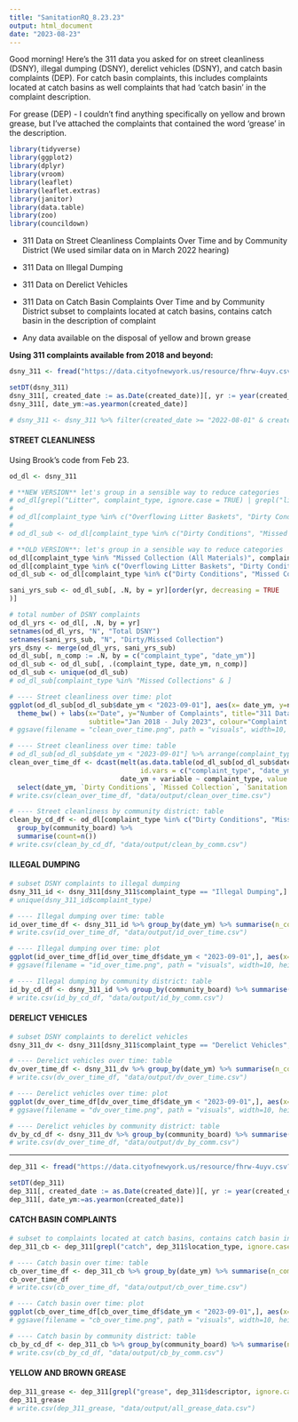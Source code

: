 ```yaml
---
title: "SanitationRQ_8.23.23"
output: html_document
date: "2023-08-23"
---
```


Good morning! Here's the 311 data you asked for on street cleanliness (DSNY), illegal dumping (DSNY), derelict vehicles (DSNY), and catch basin complaints (DEP). For catch basin complaints, this includes complaints located at catch basins as well complaints that had 'catch basin' in the complaint description. 

For grease (DEP) - I couldn't find anything specifically on yellow and brown grease, but I've attached the complaints that contained the word 'grease' in the description. 

```r
library(tidyverse)
library(ggplot2)
library(dplyr)
library(vroom)
library(leaflet)
library(leaflet.extras)
library(janitor)
library(data.table)
library(zoo)
library(councildown)
```

- 311 Data on Street Cleanliness Complaints Over Time and by Community District (We used similar data on in March 2022 hearing) 

- 311 Data on Illegal Dumping 

- 311 Data on Derelict Vehicles 

- 311 Data on Catch Basin Complaints Over Time and by Community District 
  subset to complaints located at catch basins, contains catch basin in the description of complaint

- Any data available on the disposal of yellow and brown grease 

**Using 311 complaints available from 2018 and beyond:**

```r
dsny_311 <- fread("https://data.cityofnewyork.us/resource/fhrw-4uyv.csv?agency='DSNY'&$where=created_date>='2018-01-01'&$limit=999999999999")
```

```r
setDT(dsny_311)
dsny_311[, created_date := as.Date(created_date)][, yr := year(created_date)][, mo := month(created_date)]
dsny_311[, date_ym:=as.yearmon(created_date)]
```

```r
# dsny_311 <- dsny_311 %>% filter(created_date >= "2022-08-01" & created_date < "2023-09-01")
```

#### STREET CLEANLINESS ####

Using Brook's code from Feb 23.

```r
od_dl <- dsny_311
```

```r
# **NEW VERSION** let's group in a sensible way to reduce categories
# od_dl[grepl("Litter", complaint_type, ignore.case = TRUE) | grepl("litter", descriptor, ignore.case = TRUE), complaint_type := "Litter"]
# 
# od_dl[complaint_type %in% c("Overflowing Litter Baskets", "Dirty Condition", "Dirty"), complaint_type := "Dirty Conditions"]
# 
# od_dl_sub <- od_dl[complaint_type %in% c("Dirty Conditions", "Missed Collection", "Litter")]

# **OLD VERSION**: let's group in a sensible way to reduce categories
od_dl[complaint_type %in% "Missed Collection (All Materials)", complaint_type := "Missed Collection"]
od_dl[complaint_type %in% c("Overflowing Litter Baskets", "Dirty Condition"), complaint_type := "Dirty Conditions"]
od_dl_sub <- od_dl[complaint_type %in% c("Dirty Conditions", "Missed Collection", "Sanitation Condition")]
```

```r
sani_yrs_sub <- od_dl_sub[, .N, by = yr][order(yr, decreasing = TRUE
)]

# total number of DSNY complaints
od_dl_yrs <- od_dl[, .N, by = yr]
setnames(od_dl_yrs, "N", "Total DSNY")
setnames(sani_yrs_sub, "N", "Dirty/Missed Collection")
yrs_dsny <- merge(od_dl_yrs, sani_yrs_sub)
od_dl_sub[, n_comp := .N, by = c("complaint_type", "date_ym")]
od_dl_sub <- od_dl_sub[, .(complaint_type, date_ym, n_comp)]
od_dl_sub <- unique(od_dl_sub)
# od_dl_sub[complaint_type %in% "Missed Collections" & ]
```

```r
# ---- Street cleanliness over time: plot
ggplot(od_dl_sub[od_dl_sub$date_ym < "2023-09-01"], aes(x= date_ym, y=n_comp, color=complaint_type), group=complaint_type) + geom_line() + 
  theme_bw() + labs(x="Date", y="Number of Complaints", title="311 Data on Street Cleanliness Complaints Over Time", 
                    subtitle="Jan 2018 - July 2023", colour="Complaint type") + theme_nycc()
# ggsave(filename = "clean_over_time.png", path = "visuals", width=10, height=7)
```

```r
# ---- Street cleanliness over time: table
# od_dl_sub[od_dl_sub$date_ym < "2023-09-01"] %>% arrange(complaint_type)
clean_over_time_df <- dcast(melt(as.data.table(od_dl_sub[od_dl_sub$date_ym < "2023-09-01"]), 
                                 id.vars = c("complaint_type", "date_ym")), 
                            date_ym + variable ~ complaint_type, value.var = "value") %>%
  select(date_ym, `Dirty Conditions`, `Missed Collection`, `Sanitation Condition`)
# write.csv(clean_over_time_df, "data/output/clean_over_time.csv")
```

```r
# ---- Street cleanliness by community district: table
clean_by_cd_df <- od_dl[complaint_type %in% c("Dirty Conditions", "Missed Collection", "Sanitation Condition")] %>%
  group_by(community_board) %>% 
  summarise(count=n())
# write.csv(clean_by_cd_df, "data/output/clean_by_comm.csv")
```

#### ILLEGAL DUMPING ####

```r
# subset DSNY complaints to illegal dumping
dsny_311_id <- dsny_311[dsny_311$complaint_type == "Illegal Dumping",]
# unique(dsny_311_id$complaint_type)
```

```r
# ---- Illegal dumping over time: table
id_over_time_df <- dsny_311_id %>% group_by(date_ym) %>% summarise(n_comp=n())
# write.csv(id_over_time_df, "data/output/id_over_time.csv")
```

```r
# ---- Illegal dumping over time: plot
ggplot(id_over_time_df[id_over_time_df$date_ym < "2023-09-01",], aes(x= date_ym, y=n_comp)) + geom_line() + labs(x="Date", y="Number of Complaints", title="311 Data on Illegal Dumping Complaints Over Time", subtitle="Sep 2021 - July 2023 \nData includes complaints filed with DSNY, excludes DEP.") + theme_nycc() 
# ggsave(filename = "id_over_time.png", path = "visuals", width=10, height=7)
```

```r
# ---- Illegal dumping by community district: table
id_by_cd_df <- dsny_311_id %>% group_by(community_board) %>% summarise(n_comp=n())
# write.csv(id_by_cd_df, "data/output/id_by_comm.csv")
```

#### DERELICT VEHICLES ####

```r
# subset DSNY complaints to derelict vehicles
dsny_311_dv <- dsny_311[dsny_311$complaint_type == "Derelict Vehicles",]
```

```r
# ---- Derelict vehicles over time: table
dv_over_time_df <- dsny_311_dv %>% group_by(date_ym) %>% summarise(n_comp=n())
# write.csv(dv_over_time_df, "data/output/dv_over_time.csv")
```

```r
# ---- Derelict vehicles over time: plot
ggplot(dv_over_time_df[dv_over_time_df$date_ym < "2023-09-01",], aes(x= date_ym, y=n_comp)) + geom_line() + labs(x="Date", y="Number of Complaints", title="311 Data on Derelict Vehicle Complaints Over Time", subtitle="Jan 2018 - July 2023") + geom_vline(xintercept = 2020.25, col="dark grey") + theme_nycc()
# ggsave(filename = "dv_over_time.png", path = "visuals", width=10, height=7)
```

```r
# ---- Derelict vehicles by community district: table
dv_by_cd_df <- dsny_311_dv %>% group_by(community_board) %>% summarise(n_comp=n())
# write.csv(dv_over_time_df, "data/output/dv_by_comm.csv")
```

-------------------

```r
dep_311 <- fread("https://data.cityofnewyork.us/resource/fhrw-4uyv.csv?agency='DEP'&$where=created_date>='2018-01-01'&$limit=999999999999")
```

```r
setDT(dep_311)
dep_311[, created_date := as.Date(created_date)][, yr := year(created_date)][, mo := month(created_date)]
dep_311[, date_ym:=as.yearmon(created_date)]
```

#### CATCH BASIN COMPLAINTS ####

```r
# subset to complaints located at catch basins, contains catch basin in the description of complaint
dep_311_cb <- dep_311[grepl("catch", dep_311$location_type, ignore.case = TRUE) | grepl("catch", dep_311$descriptor, ignore.case = TRUE),]
```

```r
# ---- Catch basin over time: table
cb_over_time_df <- dep_311_cb %>% group_by(date_ym) %>% summarise(n_comp=n())
cb_over_time_df
# write.csv(cb_over_time_df, "data/output/cb_over_time.csv")
```

```r
# ---- Catch basin over time: plot
ggplot(cb_over_time_df[cb_over_time_df$date_ym < "2023-09-01",], aes(x= date_ym, y=n_comp)) + geom_line() + labs(x="Date", y="Number of Complaints", title="311 Data on Catch Basin Complaints Over Time", subtitle="Jan 2018 - July 2023 \nData includes complaints located at catch basins or containing 'catch basin' in desc.") + theme_nycc() 
# ggsave(filename = "cb_over_time.png", path = "visuals", width=10, height=7)
```

```r
# ---- Catch basin by community district: table
cb_by_cd_df <- dep_311_cb %>% group_by(community_board) %>% summarise(n_comp=n())
# write.csv(cb_by_cd_df, "data/output/cb_by_comm.csv")
```

#### YELLOW AND BROWN GREASE ####

```r
dep_311_grease <- dep_311[grepl("grease", dep_311$descriptor, ignore.case = TRUE),]
dep_311_grease
# write.csv(dep_311_grease, "data/output/all_grease_data.csv")
```





